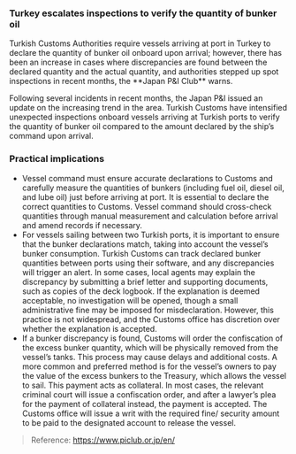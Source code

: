### **Turkey escalates inspections to verify the quantity of bunker oil**

<div className='news-paragraph'>
Turkish Customs Authorities require vessels arriving at port in Turkey to declare the quantity of bunker oil onboard upon arrival; however, there has been an increase in cases where discrepancies are found between the declared quantity and the actual quantity, and authorities stepped up spot inspections in recent months, the **Japan P&I Club** warns.

Following several incidents in recent months, the Japan P&I issued an update on the increasing trend in the area. Turkish Customs have intensified unexpected inspections onboard vessels arriving at Turkish ports to verify the quantity of bunker oil compared to the amount declared by the ship’s command upon arrival.
</div>

### Practical implications

- Vessel command must ensure accurate declarations to Customs and carefully measure the quantities of bunkers (including fuel oil, diesel oil, and lube oil) just before arriving at port. It is essential to declare the correct quantities to Customs. Vessel command should cross-check quantities through manual measurement and calculation before arrival and amend records if necessary.
- For vessels sailing between two Turkish ports, it is important to ensure that the bunker declarations match, taking into account the vessel’s bunker consumption. Turkish Customs can track declared bunker quantities between ports using their software, and any discrepancies will trigger an alert. In some cases, local agents may explain the discrepancy by submitting a brief letter and supporting documents, such as copies of the deck logbook. If the explanation is deemed acceptable, no investigation will be opened, though a small administrative fine may be imposed for misdeclaration. However, this practice is not widespread, and the Customs office has discretion over whether the explanation is accepted.
- If a bunker discrepancy is found, Customs will order the confiscation of the excess bunker quantity, which will be physically removed from the vessel’s tanks. This process may cause delays and additional costs. A more common and preferred method is for the vessel’s owners to pay the value of the excess bunkers to the Treasury, which allows the vessel to sail. This payment acts as collateral. In most cases, the relevant criminal court will issue a confiscation order, and after a lawyer’s plea for the payment of collateral instead, the payment is accepted. The Customs office will issue a writ with the required fine/ security amount to be paid to the designated account to release the vessel.

> Reference: https://www.piclub.or.jp/en/